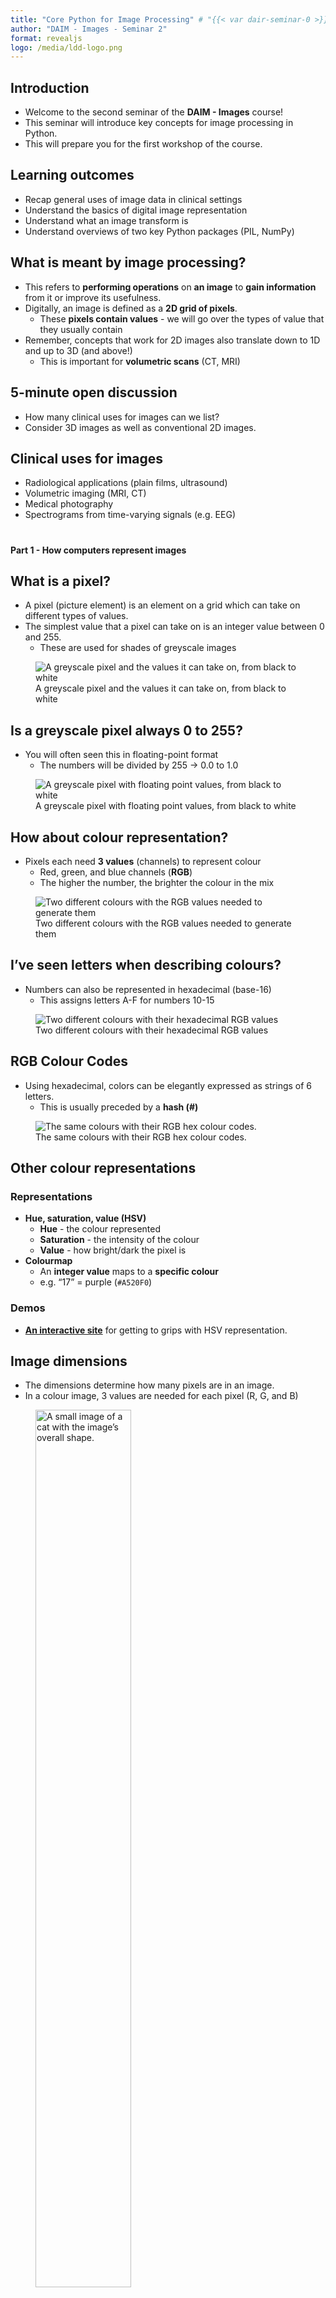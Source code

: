 ```yaml
---
title: "Core Python for Image Processing" # "{{< var dair-seminar-0 >}}"
author: "DAIM - Images - Seminar 2"
format: revealjs
logo: /media/ldd-logo.png
---
```


## Introduction

* Welcome to the second seminar of the **DAIM - Images** course!
* This seminar will introduce key concepts for image processing in Python.
* This will prepare you for the first workshop of the course. 

## Learning outcomes

* Recap general uses of image data in clinical settings
* Understand the basics of digital image representation
* Understand what an image transform is
* Understand overviews of two key Python packages (PIL, NumPy)

## What is meant by image processing?

* This refers to **performing operations** on **an image** to **gain information** from it or improve its usefulness.
* Digitally, an image is defined as a **2D grid of pixels**.
    * These **pixels contain values** - we will go over the types of value that they usually contain
* Remember, concepts that work for 2D images also translate down to 1D and up to 3D (and above!)
    * This is important for **volumetric scans** (CT, MRI)

## 5-minute open discussion {background-image="/media/daim/question1.png" background-opacity="0.4"}

* How many clinical uses for images can we list?
* Consider 3D images as well as conventional 2D images.

## Clinical uses for images

* Radiological applications (plain films, ultrasound)
* Volumetric imaging (MRI, CT)
* Medical photography
* Spectrograms from time-varying signals (e.g. EEG)

#
:::{.r-stack}
**Part 1 - How computers represent images**
:::

## What is a pixel?

* A pixel (picture element) is an element on a grid which can take on different types of values.
* The simplest value that a pixel can take on is an integer value between 0 and 255. 
    * These are used for shades of greyscale images

![A greyscale pixel and the values it can take on, from black to white](/media/daim/greyscale_pixels.png)

## Is a greyscale pixel always 0 to 255?

* You will often seen this in floating-point format
    * The numbers will be divided by 255 -> 0.0 to 1.0

![A greyscale pixel with floating point values, from black to white](/media/daim/greyscale_pixels_float.png)

## How about colour representation?

* Pixels each need **3 values** (channels) to represent colour
    * Red, green, and blue channels (**RGB**)
    * The higher the number, the brighter the colour in the mix

![Two different colours with the RGB values needed to generate them](/media/daim/rgb_pixels_decimal.png)

## I've seen letters when describing colours?

* Numbers can also be represented in hexadecimal (base-16)
    * This assigns letters A-F for numbers 10-15

![Two different colours with their hexadecimal RGB values](/media/daim/rgb_pixels_hexadecimal.png)

## RGB Colour Codes

* Using hexadecimal, colors can be elegantly expressed as strings of 6 letters. 
    * This is usually preceded by a **hash (#)**

![The same colours with their RGB hex colour codes.](/media/daim/rgb_pixels_hexcode.png)

<!--
Perhaps mention alpha channels in this section
-->

## Other colour representations

::: {.panel-tabset}

### Representations

* **Hue, saturation, value (HSV)**
    * **Hue** - the colour represented
    * **Saturation** - the intensity of the colour
    * **Value** - how bright/dark the pixel is
* **Colourmap**
    * An **integer value** maps to a **specific colour**
    * e.g. "17" = purple (`#A520F0`)

### Demos

* [**An interactive site**](https://hslpicker.com/#3fb53b) for getting to grips with HSV representation.

:::

## Image dimensions

* The dimensions determine how many pixels are in an image.
* In  a colour image, 3 values are needed for each pixel (R, G, and B)

![A small image of a cat with the image's overall shape.](/media/daim/cat_dimension.png){width="60%"}

<!--
Deliberately introducing this notation early (x,y,channels).
-->

## 5-minute task {background-image="/media/daim/question1.png" background-opacity="0.4"}

* If one byte is used for each colour in the image in the previous slide, calculate how many bytes are needed to store the image.
* How many bytes would it be for a similar colour image that was `2000 x 2000`?

<!--
* If one byte is used for each colour in the image of the cat, the total storage needed would be:
    * `3 * 50 * 57 = 8550 bytes - 8.6kB`
* This is **already a large size** for a such a tiny image
* We can combat this with **compression algorithms**
-->

## Compression

* This is the process of **reducing image storage requirements**
* There are lots of approaches to this process.
* These methods can be **lossy** or **lossless**

<!--
Specific compression algorithms (e.g. DCT) are outside the scope of the course.
-->

## Lossy versus lossless compression


::: {.panel-tabset}

### Representations

* **Lossless** compression indicates that all the data in the original image can be recovered
* **Lossy** compression will only produce an approximation of the original image 
* This is an important distinction!

### Demos

![An example of an X-ray [from the dataset that we will use later in the course](https://www.kaggle.com/datasets/paultimothymooney/chest-xray-pneumonia/data), with lossless and (extreme) lossy compression](/media/daim/compression_comparison.png){width="70%"}

:::

## Break! {background-image="/media/daim/coffee1.png" background-opacity="0.6" text-align=center}
